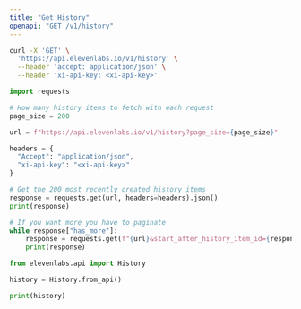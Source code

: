 ```yaml
---
title: "Get History"
openapi: "GET /v1/history"
---
```


<RequestExample>

```Bash Curl
curl -X 'GET' \
  'https://api.elevenlabs.io/v1/history' \
  --header 'accept: application/json' \
  --header 'xi-api-key: <xi-api-key>'
```

```Python Python
import requests

# How many history items to fetch with each request
page_size = 200

url = f"https://api.elevenlabs.io/v1/history?page_size={page_size}"

headers = {
  "Accept": "application/json",
  "xi-api-key": "<xi-api-key>"
}

# Get the 200 most recently created history items
response = requests.get(url, headers=headers).json()
print(response)

# If you want more you have to paginate
while response["has_more"]:
    response = requests.get(f"{url}&start_after_history_item_id={response['last_history_item_id']}", headers=headers).json()
    print(response)
```

```Python Client
from elevenlabs.api import History

history = History.from_api()

print(history)
```

</RequestExample>